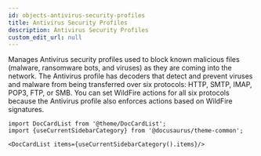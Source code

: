 ```yaml
---
id: objects-antivirus-security-profiles
title: Antivirus Security Profiles
description: Antivirus Security Profiles
custom_edit_url: null
---
```




Manages Antivirus security profiles used to block known malicious files (malware, ransomware bots, and viruses)
as they are coming into the network. The Antivirus profile has decoders that detect and prevent viruses
and malware from being transferred over six protocols: HTTP, SMTP, IMAP, POP3, FTP, or SMB.
You can set WildFire actions for all six protocols because the Antivirus profile also enforces actions
based on WildFire signatures.




```mdx-code-block
import DocCardList from '@theme/DocCardList';
import {useCurrentSidebarCategory} from '@docusaurus/theme-common';

<DocCardList items={useCurrentSidebarCategory().items}/>
```
      